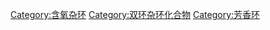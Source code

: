 {{Commonscat|Isobenzofurans}}

[[Category:含氧杂环|Category:含氧杂环]]
[[Category:双环杂环化合物|Category:双环杂环化合物]]
[[Category:芳香环|Category:芳香环]]